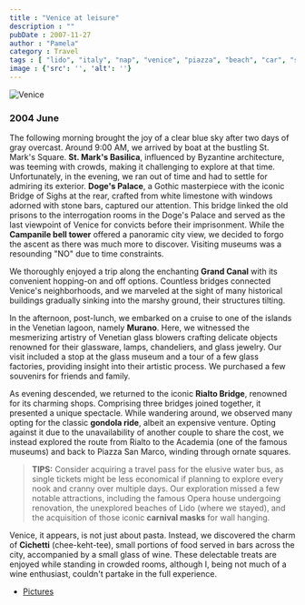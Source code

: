 ```yaml
---
title : "Venice at leisure"
description : ""
pubDate : 2007-11-27
author : "Pamela"
category : Travel
tags : [ "lido", "italy", "nap", "venice", "piazza", "beach", "car", "sky", "food", "rain",]
image : {'src': '', 'alt': ''}
---
```


<Image src={pic1} alt="Venice"/>

### 2004 June 

The following morning brought the joy of a clear blue sky after two days of gray overcast. Around 9:00 AM, we arrived by boat at the bustling St. Mark's Square. **St. Mark's Basilica**, influenced by Byzantine architecture, was teeming with crowds, making it challenging to explore at that time. Unfortunately, in the evening, we ran out of time and had to settle for admiring its exterior. **Doge's Palace**, a Gothic masterpiece with the iconic Bridge of Sighs at the rear, crafted from white limestone with windows adorned with stone bars, captured our attention. This bridge linked the old prisons to the interrogation rooms in the Doge's Palace and served as the last viewpoint of Venice for convicts before their imprisonment. While the **Campanile bell tower** offered a panoramic city view, we decided to forgo the ascent as there was much more to discover. Visiting museums was a resounding "NO" due to time constraints.

We thoroughly enjoyed a trip along the enchanting **Grand Canal** with its convenient hopping-on and off options. Countless bridges connected Venice's neighborhoods, and we marveled at the sight of many historical buildings gradually sinking into the marshy ground, their structures tilting.

In the afternoon, post-lunch, we embarked on a cruise to one of the islands in the Venetian lagoon, namely **Murano**. Here, we witnessed the mesmerizing artistry of Venetian glass blowers crafting delicate objects renowned for their glassware, lamps, chandeliers, and glass jewelry. Our visit included a stop at the glass museum and a tour of a few glass factories, providing insight into their artistic process. We purchased a few souvenirs for friends and family.

As evening descended, we returned to the iconic **Rialto Bridge**, renowned for its charming shops. Comprising three bridges joined together, it presented a unique spectacle. While wandering around, we observed many opting for the classic **gondola ride**, albeit an expensive venture. Opting against it due to the unavailability of another couple to share the cost, we instead explored the route from Rialto to the Academia (one of the famous museums) and back to Piazza San Marco, winding through ornate squares.

> **TIPS:** Consider acquiring a travel pass for the elusive water bus, as single tickets might be less economical if planning to explore every nook and cranny over multiple days. Our exploration missed a few notable attractions, including the famous Opera house undergoing renovation, the unexplored beaches of Lido (where we stayed), and the acquisition of those iconic **carnival masks** for wall hanging.

Venice, it appears, is not just about pasta. Instead, we discovered the charm of **Cichetti** (chee-keht-tee), small portions of food served in bars across the city, accompanied by a small glass of wine. These delectable treats are enjoyed while standing in crowded rooms, although I, being not much of a wine enthusiast, couldn't partake in the full experience.

- [Pictures](https://www.flickr.com/photos/santm/albums/72157638398556223/with/11231436533)